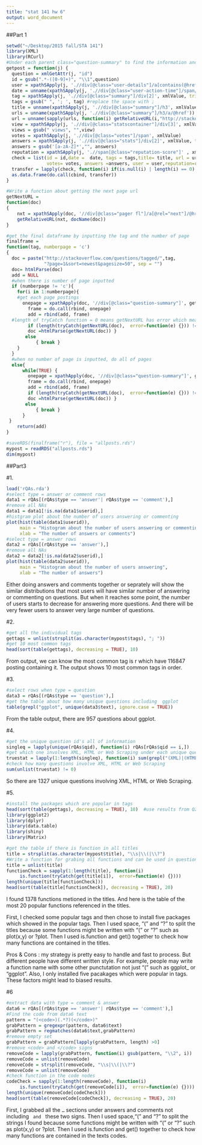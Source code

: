 ```yaml
---
title: "stat 141 hw 6"
output: word_document
---
```






##Part 1
```r
setwd("~/Desktop/2015 fall/STA 141")
library(XML)
library(RCurl)
#Under each parent class="question-summary" to find the information and form a data frame
getpost = function(j) {  
  question = xmlGetAttr(j, "id")
  id = gsub(".*-([0-9]+)", "\\1",question)
  user = xpathSApply(j, './/div[@class="user-details"]/a[contains(@href,"users")]', xmlValue)
  date = unname(xpathSApply(j, './/div[@class="user-action-time"]/span/@title'))
  tag = xpathSApply(j, './/div[@class="summary"]/div[2]', xmlValue, trim = TRUE)
  tags = gsub(" ", '; ', tag) #replace the space with ;
  title = unname(xpathSApply(j, './/div[@class="summary"]/h3', xmlValue))
  urls = unname(xpathSApply(j, './/div[@class="summary"]/h3/a/@href'))
  url = unname(sapply(urls, function(i) getRelativeURL(i,"http://stackoverflow.com/")))
  view = xpathSApply(j, './/div[@class="statscontainer"]/div[3]', xmlValue, trim = TRUE)
  views = gsub(" views", "",view)
  votes = xpathSApply(j, './/div[@class="votes"]/span', xmlValue)
  answers = xpathSApply(j, './/div[@class="stats"]/div[2]', xmlValue, trim = TRUE)
  answers = gsub('[a-zA-Z]*',"", answers)
  reputation = xpathSApply(j, './/span[@class="reputation-score"]' , xmlValue)
  check = list(id = id,date =  date, tags = tags,title= title, url = url, views = views,
               votes= votes, answers =answers, user = user,reputation=reputation)
  transfer = lapply(check, function(i) if(is.null(i) | length(i) == 0) { NA } else{ i })
  as.data.frame(do.call(cbind, transfer))
}
```



```r
#Write a function about getting the next page url 
getNextURL =
function(doc)
{
    nxt = xpathSApply(doc, '//div[@class="pager fl"]/a[@rel="next"]/@href')
    getRelativeURL(nxt, docName(doc))
}

```



```r
#get the final dataframe by inputting the tag and the number of page
finalframe =
function(tag, numberpage = 'c')   
{
  doc = paste("http://stackoverflow.com/questions/tagged/",tag, 
              "?page=1&sort=newest&pagesize=50", sep = "")
  doc= htmlParse(doc)
  add = NULL
  #when there is number of page inputted
  if (numberpage != 'c'){  
    for(i in 1:numberpage){
    #get each page postings  
      onepage = xpathApply(doc, '//div[@class="question-summary"]', getpost)  
        frame = do.call(rbind, onepage)
        add = rbind(add, frame)
  #length of tryCatch function = 0 means getNextURL has error which means the loop reaches the last page 
        if (length(tryCatch(getNextURL(doc),  error=function(e) {})) != 0){
        doc =htmlParse(getNextURL(doc)) }
       else
           { break }
    }
  }
  #when no number of page is inputted, do all of pages
  else{
      while(TRUE) {
        onepage = xpathApply(doc, '//div[@class="question-summary"]', getpost)
        frame = do.call(rbind, onepage)
        add = rbind(add, frame)
        if (length(tryCatch(getNextURL(doc),  error=function(e) {})) != 0){
        doc =htmlParse(getNextURL(doc)) }
       else
           { break }
      }
 }
    return(add)
}

#saveRDS(finalframe("r"), file = "allposts.rds")
mypost = readRDS("allposts.rds")
dim(mypost)
```



##Part3


#1.


```r
load('rQAs.rda')
#select type = answer or comment rows
data1 = rQAs[(rQAs$type == 'answer'| rQAs$type == 'comment'),]
#remove all NAs
data1 = data1[!is.na(data1$userid),]
#histgram plot about the number of users answering or commenting
plot(hist(table(data1$userid)), 
     main = "Histogram about the number of users answering or commenting", 
     xlab = "The number of answers or comments") 
#select type = answer rows
data2 = rQAs[(rQAs$type == 'answer'),]
#remove all NAs
data2 = data2[!is.na(data2$userid),]
plot(hist(table(data2$userid)), 
     main = "Histogram about the number of users answering", 
     xlab = "The number of answers")
```

Either doing answers and comments together or seprately will show the similar distributions that most users will have similar number of answering or commenting on questions. But when it reaches some point, the number of users starts to decrease for answering more questions. And there will be very fewer users to answer very large number of questions.     
           
#2.

```r
#get all the individual tags
gettags = unlist(strsplit(as.character(mypost$tags), "; "))
#get 10 most common tags  
head(sort(table(gettags), decreasing = TRUE), 10)
```
From output, we can know the most common tag is r which have 116847 posting containing it. The output shows 10 most common tags in order.  
       
#3. 

```r
#select rows when type = question
data3 = rQAs[(rQAs$type == 'question'),]
#get the table about how many unique questions including  ggplot
table(grepl("ggplot", unique(data3$text), ignore.case = TRUE))
```
From the table output, there are 957 questions about ggplot. 


#4.  

```r
#get the unique question id's all of information
singleq = lapply(unique(rQAs$qid), function(i) rQAs[rQAs$qid == i,])
#get which one involves XML, HTML or Web Scraping under each unique question id group
truestat = lapply(1:length(singleq), function(i) sum(grepl("(XML)|(HTML)|(Web Scraping)", singleq[[i]]$text, ignore.case = TRUE)))
#check how many questions involve XML, HTML or Web Scraping
sum(unlist(truestat) != 0)
```
So there are 1327 unique questions involving XML, HTML or Web Scraping.


#5.  
```r
#install the packages which are popular in tags
head(sort(table(gettags), decreasing = TRUE), 10)  #use results from Q2
library(ggplot2)
library(dplyr)
library(data.table)
library(shiny)
library(Matrix)

#get the table if there is function in all titles
title = strsplit(as.character(mypost$title), "\\s|\\(|\\?")
#Write a function for grabing all functions and can be used in question 6 using as well.
title = unlist(title)
functionCheck = sapply(1:length(title), function(i)
     is.function(tryCatch(get(title[i]),  error=function(e) {})))
length(unique(title[functionCheck]))
head(sort(table(title[functionCheck]), decreasing = TRUE), 20)
```
I found 1378 functions metioned in the titles. And here is the table of the most 20 popular functions referenced in the titles. 

First, I checked some popular tags and then chose to install five packages which showed in the popular tags. Then I used space, "(" and "?" to split the titles because some functions might be written with "(" or "?" such as plot(x,y) or ?plot. Then I used is.function and get() together to check how many functions are contained in the titles. 

Pros & Cons : my strategy is pretty easy to handle and fast to process. But different people have different written style. For example, people may write a function name with some other punctutation not just "(" such as ggplot_ or "ggplot". Also, I only installed five pacakages which were popular in tags. These factors might lead to biased results. 


#6
```r
#extract data with type = comment & answer
data6 = rQAs[(rQAs$type == 'answer'| rQAs$type == 'comment'),]
#Find the code from data6 text
pattern = "(<code>)(.*?)(</code>)"
grabPattern = gregexpr(pattern, data6$text)
grabPattern = regmatches(data6$text,grabPattern)
#remove empty set
grabPattern = grabPattern[lapply(grabPattern, length) >0]
#remove <code> and </code> signs
removeCode = lapply(grabPattern, function(i) gsub(pattern, "\\2", i))
removeCode = unlist(removeCode)
removeCode = strsplit(removeCode, "\\s|\\(|\\?")
removeCode = unlist(removeCode)
#check function in the code nodes
codeCheck = sapply(1:length(removeCode), function(i)
     is.function(tryCatch(get(removeCode[i]),  error=function(e) {})))
length(unique(removeCode[codeCheck]))
head(sort(table(removeCode[codeCheck]), decreasing = TRUE), 20)
```


First, I grabbed all the <code>...</code> sections under answers and comments not including <code> and </code> these two signs. Then I used space,"(" and "?" to split the strings I found because some functions might be written with "(" or "?" such as plot(x,y) or ?plot. Then I used is.function and get() together to check how many functions are contained in the texts codes. 





